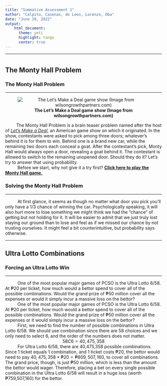 ```yaml
---
title: "Summative Assessment 1"
author: "Calpito, Casenas, de Leon, Lorenzo, Oba"
date: "June 29, 2022"
output:
    html_document:
      theme: yeti
      highlight: tango
      center: true
---
```

***
# {.tabset .tabset-fade}

## **The Monty Hall Problem**
### **The Monty Hall Problem**
***

<center>
![**The Let's Make a Deal game show (Image from wilsongrowthpartners.com)**](http://www.wilsongrowthpartners.com/wp-content/uploads/2017/10/Lets-Make-a-Deal.jpg)
</center>

|          The Monty Hall Problem is a brain teaser problem named after the host of *[Let's Make a Deal](https://en.wikipedia.org/wiki/Let%27s_Make_a_Deal)*, an American game show on which it originated. In the show, contestants were asked to pick among three doors; whatever's behind it is for them to win. Behind one is a brand new car, while the remaining two doors each conceal a goat. After the contestant's pick, Monty Hall would always open a door, revealing a goat behind it. The contestant is allowed to switch to the remaining unopened door. Should they do it? Let's try to answer that using probability.
|           Before we start, why not give it a try first? [**Click here to play the Monty Hall game.**](https://math.andyou.com/tools/montyhallsimulator/montysim.htm)

### **Solving the Monty Hall Problem**
***
|           At first glance, it seems as though no matter what door you pick you'll only have a 1/3 chance of winning the car. Psychologically speaking, it will also hurt more to lose something we might think we had the "chance" of getting but not holding for it. It will be easier to admit that we just truly lost staying our ground than to lose and feel as if we missed our chance by not trusting ourselves. It might feel a bit counterintuitive, but probability says otherwise.


***
## **Ultra Lotto Combinations**
### **Forcing an Ultra Lotto Win**
***
|           One of the most popular major games of PCSO is the Ultra Lotto 6/58. At ₱20 per ticket, how much would a bettor spend to cover all of the possible combinations. Would the grand prize of ₱50 million cover all the expenses or would it simply incur a massive loss on the bettor?

|           One of the most popular major games of PCSO is the Ultra Lotto 6/58. At ₱20 per ticket, how much would a bettor spend to cover all of the possible combinations. Would the grand prize of ₱50 million cover all the expenses or it would simply incur a massive loss on the bettor?

|           First, we need to find the number of possible combinations in Ultra Lotto 6/58. We should use combination since there are 58 choices and we only need to select 6, and the order of the numbers does not matter.
<center>
$58C6 = 40,475,358$ 
</center>
|           For Ultra Lotto 6/58, there are 40,475,358 possible combinations. Since 1 ticket equals 1 combination, and 1 ticket costs ₱20, the bettor would need to pay $40,475,358 * ₱20 = ₱809,507,160$, to cover all combinations. The grand price, though, is just ₱50 million, which is less than the amount the bettor would wager. Therefore, placing a bet on every single possible combination in the Ultra Lotto 6/58 will result in a huge loss (worth ₱759,507,160) for the bettor.


